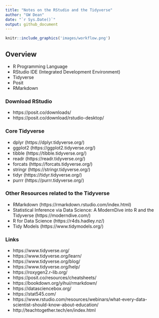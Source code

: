 ```yaml
---
title: "Notes on the RStudio and the Tidyverse"
author: "GW Dean"
date: "`r Sys.Date()`"
output: github_document
---
```

```r
knitr::include_graphics('images/workflow.png')
```

## Overview
- R Programming Language
- RStudio IDE (Integrated Development Environment)
- Tidyverse
- Posit
- RMarkdown

### Download RStudio
- https://posit.co/downloads/
- https://posit.co/download/rstudio-desktop/


### Core Tidyverse
- dplyr (https://dplyr.tidyverse.org/)
- ggplot2 (https://ggplot2.tidyverse.org/)
- tibble (https://tibble.tidyverse.org/)
- readr (https://readr.tidyverse.org/)
- forcats (https://forcats.tidyverse.org/)
- stringr (https://stringr.tidyverse.org/)
- tidyr (https://tidyr.tidyverse.org/)
- purrr (https://purrr.tidyverse.org/)

### Other Resources related to the Tidyverse
- RMarkdown (https://rmarkdown.rstudio.com/index.html)
- Statistical Inference via Data Science: A ModernDive into R and the Tidyverse (https://moderndive.com/)
- R for Data Science (https://r4ds.hadley.nz/)
- Tidy Models (https://www.tidymodels.org/)

### Links
- https://www.tidyverse.org/
- https://www.tidyverse.org/learn/
- https://www.tidyverse.org/blog/
- https://www.tidyverse.org/help/
- https://roxygen2.r-lib.org/
- https://posit.co/resources/cheatsheets/
- https://bookdown.org/yihui/rmarkdown/
- https://datasciencebox.org/
- https://stat545.com/
- https://www.rstudio.com/resources/webinars/what-every-data-scientist-should-know-about-education/
- http://teachtogether.tech/en/index.html




